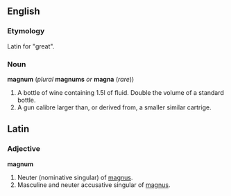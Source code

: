 ==English==
===Etymology===  
Latin for "great".
===Noun===
'''magnum''' (''plural'' '''magnums''' ''or'' '''magna''' (''rare''))
#A bottle of wine containing 1.5l of fluid.  Double the volume of a standard bottle.
#A gun calibre larger than, or derived from, a smaller similar cartrige.

==Latin==
===Adjective===
'''magnum'''
# Neuter (nominative singular) of [[magnus]].
# Masculine and neuter accusative singular of [[magnus]].